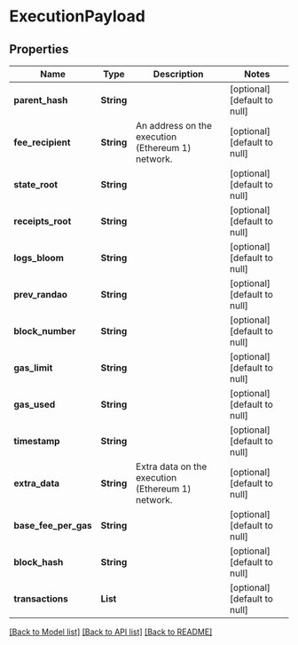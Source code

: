 # ExecutionPayload

## Properties

| Name                 | Type       | Description                                       | Notes                        |
| -------------------- | ---------- | ------------------------------------------------- | ---------------------------- |
| **parent_hash**      | **String** |                                                   | [optional] [default to null] |
| **fee_recipient**    | **String** | An address on the execution (Ethereum 1) network. | [optional] [default to null] |
| **state_root**       | **String** |                                                   | [optional] [default to null] |
| **receipts_root**    | **String** |                                                   | [optional] [default to null] |
| **logs_bloom**       | **String** |                                                   | [optional] [default to null] |
| **prev_randao**      | **String** |                                                   | [optional] [default to null] |
| **block_number**     | **String** |                                                   | [optional] [default to null] |
| **gas_limit**        | **String** |                                                   | [optional] [default to null] |
| **gas_used**         | **String** |                                                   | [optional] [default to null] |
| **timestamp**        | **String** |                                                   | [optional] [default to null] |
| **extra_data**       | **String** | Extra data on the execution (Ethereum 1) network. | [optional] [default to null] |
| **base_fee_per_gas** | **String** |                                                   | [optional] [default to null] |
| **block_hash**       | **String** |                                                   | [optional] [default to null] |
| **transactions**     | **List**   |                                                   | [optional] [default to null] |

[[Back to Model list]](../README.md#documentation-for-models) [[Back to API list]](../README.md#documentation-for-api-endpoints) [[Back to README]](../README.md)
